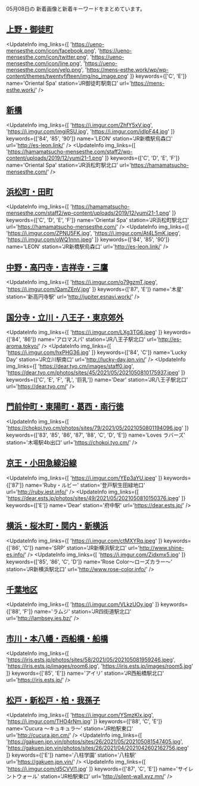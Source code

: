 

05月08日の
新着画像と新着キーワードをまとめています。

<DmmAffiliateIns />

## [上野・御徒町](/busty/0070)
<UpdateInfo
    img_links={[
    'https://ueno-mensesthe.com/icon/facebook.png',
    'https://ueno-mensesthe.com/icon/twitter.png',
    'https://ueno-mensesthe.com/icon/line.png',
    'https://ueno-mensesthe.com/icon/yelp.png',
    'https://mens-esthe.work/wp/wp-content/themes/twentyfifteen/img/no_image.png'
    ]}
    keywords={['C', 'E']}
    name='Oriental Spa'
    station='JR御徒町駅南口'
    url='https://mens-esthe.work/'
/>
<DmmAffiliateIns />

## [新橋](/busty/0100)
<UpdateInfo
    img_links={[
    'https://i.imgur.com/ZhfY5xV.jpg',
    'https://i.imgur.com/imgiRSU.jpg',
    'https://i.imgur.com/idIpF44.jpg'
    ]}
    keywords={['84', '85', '90']}
    name='LEON'
    station='JR新橋駅烏森口'
    url='http://es-leon.link/'
/>
<UpdateInfo
    img_links={[
    'https://hamamatsucho-mensesthe.com/staff2/wp-content/uploads/2019/12/yumi21-1.png'
    ]}
    keywords={['C', 'D', 'E', 'F']}
    name='Oriental Spa'
    station='JR浜松町駅北口'
    url='https://hamamatsucho-mensesthe.com/'
/>
<DmmAffiliateIns />

## [浜松町・田町](/busty/0110)
<UpdateInfo
    img_links={[
    'https://hamamatsucho-mensesthe.com/staff2/wp-content/uploads/2019/12/yumi21-1.png'
    ]}
    keywords={['C', 'D', 'E', 'F']}
    name='Oriental Spa'
    station='JR浜松町駅北口'
    url='https://hamamatsucho-mensesthe.com/'
/>
<UpdateInfo
    img_links={[
    'https://i.imgur.com/ZPNU5FK.jpg',
    'https://i.imgur.com/At4L5mK.jpeg',
    'https://i.imgur.com/oWQ1nnn.jpeg'
    ]}
    keywords={['84', '85', '90']}
    name='LEON'
    station='JR新橋駅烏森口'
    url='http://es-leon.link/'
/>
<DmmAffiliateIns />

## [中野・高円寺・吉祥寺・三鷹](/busty/0180)
<UpdateInfo
    img_links={[
    'https://i.imgur.com/o79gzmT.jpeg',
    'https://i.imgur.com/QamZEnV.jpg'
    ]}
    keywords={['87', 'E']}
    name='木星'
    station='新高円寺駅'
    url='http://jupiter.esnavi.work/'
/>
<DmmAffiliateIns />

## [国分寺・立川・八王子・東京郊外](/busty/0200)
<UpdateInfo
    img_links={[
    'https://i.imgur.com/LXg3TG6.jpeg'
    ]}
    keywords={['84', '86']}
    name='アロマスパ'
    station='JR八王子駅北口'
    url='http://es-aroma.tokyo/'
/>
<UpdateInfo
    img_links={[
    'https://i.imgur.com/hxPHG36.jpg'
    ]}
    keywords={['84', 'C']}
    name='Lucky Day'
    station='JR立川駅南口'
    url='http://lucky-day.jpn.vin/'
/>
<UpdateInfo
    img_links={[
    'https://dear.tyo.cm/images/staff0.jpg',
    'https://dear.tyo.cm/photos/sites/45/2021/05/2021050810175937.jpeg'
    ]}
    keywords={['C', 'E', 'F', '乳', '巨乳']}
    name='Dear'
    station='JR八王子駅北口'
    url='https://dear.tyo.cm/'
/>
<DmmAffiliateIns />

## [門前仲町・東陽町・葛西・南行徳](/busty/0240)
<UpdateInfo
    img_links={[
    'https://chokoi.tyo.cm/photos/sites/79/2021/05/2021050801194096.jpg'
    ]}
    keywords={['83', '85', '86', '87', '88', 'C', 'D', 'E']}
    name='Loves ラバーズ'
    station='木場駅4b出口'
    url='https://chokoi.tyo.cm/'
/>
<DmmAffiliateIns />

## [京王・小田急線沿線](/busty/0260)
<UpdateInfo
    img_links={[
    'https://i.imgur.com/YEp3aYU.jpeg'
    ]}
    keywords={['87']}
    name='Ruby・ルビー'
    station='登戸駅生田緑地口'
    url='http://ruby.iest.info/'
/>
<UpdateInfo
    img_links={[
    'https://dear.ests.jp/photos/sites/49/2021/05/2021050810150376.jpeg'
    ]}
    keywords={['E']}
    name='Dear'
    station='府中駅'
    url='https://dear.ests.jp/'
/>
<DmmAffiliateIns />

## [横浜・桜木町・関内・新横浜](/busty/0310)
<UpdateInfo
    img_links={[
    'https://i.imgur.com/ctMXYRq.jpeg'
    ]}
    keywords={['86', 'C']}
    name='SRP'
    station='JR新横浜駅北口'
    url='http://www.shine-es.info/'
/>
<UpdateInfo
    img_links={[
    'https://i.imgur.com/Zidxmx5.jpg'
    ]}
    keywords={['85', '86', 'C', 'D']}
    name='Rose Color～ローズカラー～'
    station='JR新横浜駅北口'
    url='http://www.rose-color.info/'
/>
<DmmAffiliateIns />

## [千葉地区](/busty/0500)
<UpdateInfo
    img_links={[
    'https://i.imgur.com/VLkzUOy.jpg'
    ]}
    keywords={['88', 'F']}
    name='ラムジ'
    station='JR四街道駅北口'
    url='http://lambsey.ies.bz/'
/>
<DmmAffiliateIns />

## [市川・本八幡・西船橋・船橋](/busty/0510)
<UpdateInfo
    img_links={[
    'https://iris.ests.jp/photos/sites/58/2021/05/202105081959246.jpeg',
    'https://iris.ests.jp/images/room6.jpg',
    'https://iris.ests.jp/images/room5.jpg'
    ]}
    keywords={['85', 'E']}
    name='アイリ'
    station='JR西船橋駅北口'
    url='https://iris.ests.jp/'
/>
<DmmAffiliateIns />

## [松戸・新松戸・柏・我孫子](/busty/0520)
<UpdateInfo
    img_links={[
    'https://i.imgur.com/YSmzKlx.jpg',
    'https://i.imgur.com/THO4rNm.jpg'
    ]}
    keywords={['88', 'C', 'E']}
    name='Cucura ～キュキュラ～'
    station='JR柏駅東口'
    url='http://cucura.jpn.cm/'
/>
<UpdateInfo
    img_links={[
    'https://gakuen.jpn.vin/photos/sites/26/2021/05/202105081547405.jpg',
    'https://gakuen.jpn.vin/photos/sites/26/2021/04/2021042602162756.jpeg'
    ]}
    keywords={['E']}
    name='八柱学園'
    station='八柱駅'
    url='https://gakuen.jpn.vin/'
/>
<UpdateInfo
    img_links={[
    'https://i.imgur.com/d5CVVl1.jpg'
    ]}
    keywords={['87', 'C', 'E']}
    name='サイレントウォール'
    station='JR柏駅東口'
    url='http://silent-wall.xyz.mn/'
/>
<DmmAffiliateIns />

<DmmAffiliateScript />
